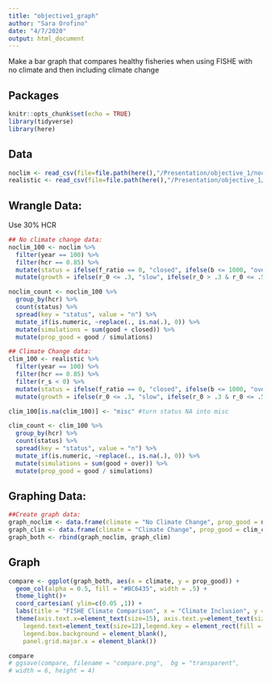 ```yaml
---
title: "objective1_graph"
author: "Sara Orofino"
date: "4/7/2020"
output: html_document
---
```


Make a bar graph that compares healthy fisheries when using FISHE with no climate and then including climate change  

## Packages
```r
knitr::opts_chunk$set(echo = TRUE)
library(tidyverse)
library(here)
```

## Data
```r

noclim <- read_csv(file=file.path(here(),"/Presentation/objective_1/noclimate.csv"))
realistic <- read_csv(file=file.path(here(),"/Presentation/objective_1/realistic_climate.csv"))

```

## Wrangle Data:
Use 30% HCR  
```r
## No climate change data:
noclim_100 <- noclim %>% 
  filter(year == 100) %>% 
  filter(hcr == 0.85) %>% 
  mutate(status = ifelse(f_ratio == 0, "closed", ifelse(b <= 1000, "over", "good"))) %>% 
  mutate(growth = ifelse(r_0 <= .3, "slow", ifelse(r_0 > .3 & r_0 <= .5, "medium", "fast")))

noclim_count <- noclim_100 %>% 
  group_by(hcr) %>% 
  count(status) %>% 
  spread(key = "status", value = "n") %>% 
  mutate_if(is.numeric, ~replace(., is.na(.), 0)) %>% 
  mutate(simulations = sum(good + closed)) %>% 
  mutate(prop_good = good / simulations)

## Climate Change data:  
clim_100 <- realistic %>% 
  filter(year == 100) %>% 
  filter(hcr == 0.85) %>% 
  filter(r_s < 0) %>% 
  mutate(status = ifelse(f_ratio == 0, "closed", ifelse(b <= 1000, "over", "good"))) %>% 
  mutate(growth = ifelse(r_0 <= .3, "slow", ifelse(r_0 > .3 & r_0 <= .5, "medium", "fast")))

clim_100[is.na(clim_100)] <- "misc" #turn status NA into misc

clim_count <- clim_100 %>% 
  group_by(hcr) %>% 
  count(status) %>% 
  spread(key = "status", value = "n") %>% 
  mutate_if(is.numeric, ~replace(., is.na(.), 0)) %>% 
  mutate(simulations = sum(good + over)) %>% 
  mutate(prop_good = good / simulations) 

```

## Graphing Data:
```r
##Create graph data:
graph_noclim <- data.frame(climate = "No Climate Change", prop_good = noclim_count$prop_good)
graph_clim <- data.frame(climate = "Climate Change", prop_good = clim_count$prop_good)
graph_both <- rbind(graph_noclim, graph_clim)
```


## Graph
```r
compare <- ggplot(graph_both, aes(x = climate, y = prop_good)) +
  geom_col(alpha = 0.5, fill = "#BC6435", width = .5) + 
  theme_light()+
  coord_cartesian( ylim=c(0.05 ,1)) +
  labs(title = "FISHE Climate Comparison", x = "Climate Inclusion", y = "Proportion Healthy")+
  theme(axis.text.x=element_text(size=15), axis.text.y=element_text(size=15), plot.title = element_text(hjust = 0.5, face = "bold", size = 20), axis.title.x = element_text(face = "bold", size = 15), axis.title.y = element_text(face = "bold", size = 15), legend.title.align=0.5, panel.background = element_rect(fill = "transparent",colour = NA), plot.background = element_rect(fill = "transparent",colour = NA), legend.title=element_text(size=15), 
    legend.text=element_text(size=12),legend.key = element_rect(fill = "transparent", colour = "transparent"), legend.background = element_blank(),
    legend.box.background = element_blank(),
    panel.grid.major.x = element_blank()) 

compare
# ggsave(compare, filename = "compare.png",  bg = "transparent",
# width = 6, height = 4)

```


